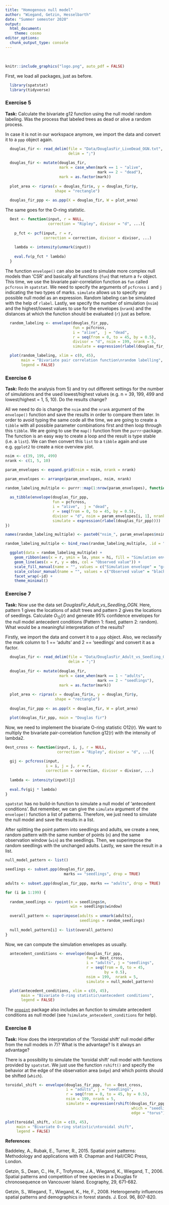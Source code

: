 ```yaml
---
title: "Homogenous null model"
author: "Wiegand, Getzin, Hesselbarth"
date: "Summer semester 2020"
output: 
  html_document:
    theme: cosmo
editor_options: 
  chunk_output_type: console
---
```


<br>

```r
knitr::include_graphics("logo.png", auto_pdf = FALSE)
```

First, we load all packages, just as before.

```r
  library(spatstat)
  library(tidyverse)
```

### Exercise 5 
**Task:** Calculate the bivariate g12 function using the null model random labeling. Was the process that labeled trees as dead or alive a random process. 

In case it is not in our workspace anymore, we import the data and convert it to a `ppp` object again.

```r
  douglas_fir <- read_delim(file = "Data/DouglasFir_LiveDead_OGN.txt", 
                            delim = ";")
  
  douglas_fir <- mutate(douglas_fir,
                        mark = case_when(mark == 1 ~ "alive",
                                         mark == 2 ~ "dead"),
                        mark = as.factor(mark))
  
  plot_area <- ripras(x = douglas_fir$x, y = douglas_fir$y, 
                      shape = "rectangle")
  
  douglas_fir_ppp <- as.ppp(X = douglas_fir, W = plot_area)
```

The same goes for the O-ring statistic.

```r
  Oest <- function(input, r = NULL, 
                   correction = "Ripley", divisor = "d", ...){
    
    p_fct <- pcf(input, r = r, 
                 correction = correction, divisor = divisor, ...)
    
    lambda <- intensity(unmark(input))
    
    eval.fv(p_fct * lambda)
  }
```

The function `envelope()` can also be used to simulate more complex null models than 'CSR' and basically all functions (`fun`) that return a `fv` object. This time, we use the bivariate pair-correlation function as `fun` called `pcfcross` in `spatstat`. We need to specify the arguments of `pcfcross` `i` and `j` indicating the two types of marks. `simulate` allows us to specify any possible null model as an expression. Random labeling can be simulated with the help of `rlabel`. Lastly, we specify the number of simulation (`nsim`) and the highest/lowest values to use for the envelopes (`nrank`) and the distances at which the function should be evaluated (`r`) just as before.

```r
  random_labeling <- envelope(douglas_fir_ppp, 
                              fun = pcfcross, 
                              i = "alive",  j = "dead",
                              r = seq(from = 0, to = 45, by = 0.5),
                              divisor = "d", nsim = 199, nrank = 5,
                              simulate = expression(rlabel(douglas_fir_ppp)))
```

```r
  plot(random_labeling, xlim = c(0, 45), 
       main = "Bivariate pair correlation function\nrandom labelling",
       legend = FALSE)
```

### Exercise 6
**Task:** Redo the analysis from 5) and try out different settings for the number of simulations and the used lowest/highest values (e.g. n = 39, 199, 499 and lowest/highest = 1, 5, 10). Do the results change?

All we need to do is change the `nsim` and the `nrank` argument of the `envelope()` function and save the results in order to compare them later. In order to avoid typing the same code all the time, we are going to create a `tibble` with all possible parameter combinations first and then loop through this `tibble`. We are going to use the `map()` function from the `purrr`-package. The function is an easy way to create a loop and the result is type stable (i.e. a `list`). We can then convert this `list` to a `tibble` again and use e.g. `ggplot2` to create a nice overview plot.

```r

nsim <- c(39, 199, 499)
nrank <- c(1, 5, 10)

param_envelopes <- expand.grid(nsim = nsim, nrank = nrank)

param_envelopes <- arrange(param_envelopes, nsim, nrank)

random_labeling_multiple <- purrr::map(1:nrow(param_envelopes), function(i) {
  
  as_tibble(envelope(douglas_fir_ppp, 
                     fun = pcfcross, 
                     i = "alive",  j = "dead",
                     r = seq(from = 0, to = 45, by = 0.5),
                     divisor = "d", nsim = param_envelopes[i, 1], nrank = param_envelopes[i, 2],
                     simulate = expression(rlabel(douglas_fir_ppp))))
})

names(random_labeling_multiple) <- paste0("nsim_", param_envelopes$nsim, "_nrank_", param_envelopes$nrank)

random_labeling_multiple <- bind_rows(random_labeling_multiple, .id = "id")

```

```r

  ggplot(data = random_labeling_multiple) + 
    geom_ribbon(aes(x = r, ymin = lo, ymax = hi, fill = "Simulation envelope"), alpha = 0.75) + 
    geom_line(aes(x = r, y = obs, col = "Observed value")) + 
    scale_fill_manual(name = "", values = c("Simulation envelope" = "grey")) +
    scale_colour_manual(name = "", values = c("Observed value" = "black")) +
    facet_wrap(~id) +
    theme_minimal()

```

### Exercise 7 
**Task:** Now use the data set *DouglasFir_Adult_vs_Seedling_OGN*. Here, pattern 1 gives the locations of adult trees and pattern 2 gives the locations of seedlings. Calculate $O_{12}(r)$ and generate 95% confidence envelopes for the null model antecedent conditions (Pattern 1: fixed, pattern 2: random). What would be a meaningful interpretation of the results?

Firstly, we import the data and convert it to a `ppp` object. Also, we reclassify the mark column to 1 == 'adults' and 2 == 'seedlings' and convert it as a factor. 

```r
  douglas_fir <- read_delim(file = "Data/DouglasFir_Adult_vs_Seedling_OGN.txt", 
                            delim = ";")
  
  douglas_fir <- mutate(douglas_fir,
                        mark = case_when(mark == 1 ~ "adults",
                                         mark == 2 ~ "seedlings"),
                        mark = as.factor(mark))
  
  plot_area <- ripras(x = douglas_fir$x, y = douglas_fir$y, 
                      shape = "rectangle")
  
  douglas_fir_ppp <- as.ppp(X = douglas_fir, W = plot_area)
```

```r
  plot(douglas_fir_ppp, main = "Douglas fir")
```

Now, we need to implement the bivariate O-ring statistic O12(r). We want to multiply the bivariate pair-correlation function g12(r) with the intensity of lambda2.

```r
Oest_cross <- function(input, i, j, r = NULL,
                       correction = "Ripley", divisor = "d", ...){
  
  gij <- pcfcross(input, 
                  i = i, j = j, r = r,
                  correction = correction, divisor = divisor, ...)
  
  lambda <- intensity(input)[j]
  
  eval.fv(gij * lambda)
}
```

`spatstat` has no build-in function to simulate a null model of 'antecedent conditions'. But remember, we can give the `simulate` argument of the `envelope()` function a list of patterns. Therefore, we just need to simulate the null model and save the results in a list. 

After splitting the point pattern into seedlings and adults, we create a new, random pattern with the same number of points (`n`) and the same observation window (`win`) as the seedlings. Then, we superimpose the random seedlings with the unchanged adults. Lastly, we save the result in a list.

```r
null_model_pattern <- list()

seedlings <- subset.ppp(douglas_fir_ppp, 
                          marks == "seedlings", drop = TRUE)
  
adults <- subset.ppp(douglas_fir_ppp, marks == "adults", drop = TRUE)

for (i in 1:199) {
  
  random_seedlings <- rpoint(n = seedlings$n,
                             win = seedlings$window)
  
  overall_pattern <- superimpose(adults = unmark(adults),
                                 seedlings = random_seedlings)
  
  null_model_pattern[i] <- list(overall_pattern)
}
```

Now, we can compute the simulation envelopes as usually.

```r
  antecedent_conditions <- envelope(douglas_fir_ppp, 
                                    fun = Oest_cross, 
                                    i = "adults", j = "seedlings",
                                    r = seq(from = 0, to = 45, 
                                            by = 0.5),
                                    nsim = 199,  nrank = 5,
                                    simulate = null_model_pattern)
```

```r
  plot(antecedent_conditions, xlim = c(0, 45),
       main = "Bivariate O-ring statistic\nantecedent conditions",
       legend = FALSE)
```

The [`onpoint`](https://r-spatialecology.github.io/onpoint/) package also includes an function to simulate antecedent conditions as null model (see `?simulate_antecedent_conditions` for help).

### Exercise 8
**Task:** How does the interpretation of the 'Toroidal shift' null model differ from the null models in 7)? What is the advantage? Is it always an advantage?
  
There is a possibility to simulate the 'toroidal shift' null model with functions provided by `spatstat`. We just use the function `rshift()` and specify the behavior at the edge of the observation area (`edge`) and which points should be shifted (`which`).

```r
toroidal_shift <- envelope(douglas_fir_ppp, fun = Oest_cross, 
                           i = "adults", j = "seedlings",
                           r = seq(from = 0, to = 45, by = 0.5),
                           nsim = 199, nrank = 5,
                           simulate = expression(rshift(douglas_fir_ppp,
                                                        which = "seedlings", 
                                                        edge = "torus")))
```

```r
plot(toroidal_shift, xlim = c(0, 45), 
     main = "Bivariate O-ring statistic\ntoroidal shift",  
     legend = FALSE)
```

**References**:

Baddeley, A., Rubak, E., Turner, R., 2015. Spatial point patterns: Methodology and applications with R. Chapman and Hall/CRC Press, London.

Getzin, S., Dean, C., He, F., Trofymow, J.A., Wiegand, K., Wiegand, T., 2006. Spatial patterns and competition of tree species in a Douglas fir chronosequence on Vancouver Island. Ecography, 29, 671-682.

Getzin, S., Wiegand, T., Wiegand, K., He, F., 2008. Heterogeneity influences spatial patterns and demographics in forest stands. J. Ecol. 96, 807-820.
